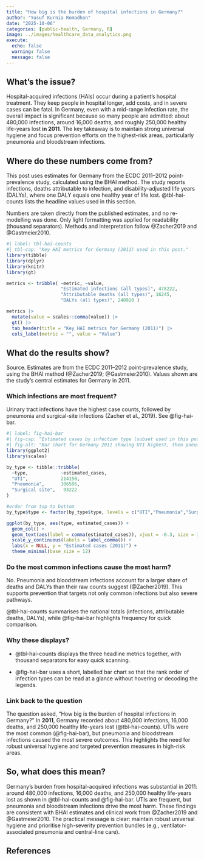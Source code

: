 ```yaml
---
title: "How big is the burden of hospital infections in Germany?"
author: "Yusuf Kurnia Romadhon"
date: "2025-10-06"
categories: [public-health, Germany, R]
image: ../images/healthcare_data_analytics.png
execute:
  echo: false
  warning: false
  message: false
---
```


## What's the issue?

Hospital-acquired infections (HAIs) occur during a patient's hospital treatment. They keep people in hospital longer, add costs, and in severe cases can be fatal. In Germany, even with a mid-range infection rate, the overall impact is significant because so many people are admitted: about 480,000 infections, around 16,000 deaths, and roughly 250,000 healthy life-years lost **in 2011**. The key takeaway is to maintain strong universal hygiene and focus prevention efforts on the highest-risk areas, particularly pneumonia and bloodstream infections.

## Where do these numbers come from?

This post uses estimates for Germany from the ECDC 2011–2012 point-prevalence study, calculated using the BHAI method. The study reports infections, deaths attributable to infection, and disability-adjusted life years (DALYs), where one DALY equals one healthy year of life lost. @tbl-hai-counts lists the headline values used in this section.

Numbers are taken directly from the published estimates, and no re-modelling was done. Only light formatting was applied for readability (thousand separators). Methods and interpretation follow @Zacher2019 and @Gastmeier2010.

```r
#| label: tbl-hai-counts 
#| tbl-cap: "Key HAI metrics for Germany (2011) used in this post." 
library(tibble) 
library(dplyr) 
library(knitr)
library(gt)

metrics <- tribble( ~metric, ~value, 
                    "Estimated infections (all types)", 478222, 
                    "Attributable deaths (all types)", 16245, 
                    "DALYs (all types)", 248920 )

metrics |>
  mutate(value = scales::comma(value)) |>
  gt() |>
  tab_header(title = "Key HAI metrics for Germany (2011)") |>
  cols_label(metric = "", value = "Value")

```


## What do the results show?

Source. Estimates are from the ECDC 2011–2012 point-prevalence study, using the BHAI method (@Zacher2019; @Gastmeier2010). Values shown are the study’s central estimates for Germany in 2011.

### Which infections are most frequent?

Urinary tract infections have the highest case counts, followed by pneumonia and surgical-site infections (Zacher et al., 2019). See @fig-hai-bar.

```r
#| label: fig-hai-bar
#| fig-cap: "Estimated cases by infection type (subset used in this post)."
#| fig-alt: "Bar chart for Germany 2011 showing UTI highest, then pneumonia, then surgical-site infections."
library(ggplot2)
library(scales)

by_type <- tibble::tribble(
  ~type,            ~estimated_cases,
  "UTI",            214150,
  "Pneumonia",      106586,
  "Surgical site",   93222
)

#order from top to bottom
by_type$type <- factor(by_type$type, levels = c("UTI","Pneumonia","Surgical site"))

ggplot(by_type, aes(type, estimated_cases)) +
  geom_col() +
  geom_text(aes(label = comma(estimated_cases)), vjust = -0.3, size = 3.6) +
  scale_y_continuous(labels = label_comma()) +
  labs(x = NULL, y = "Estimated cases (2011)") +
  theme_minimal(base_size = 12)

```

### Do the most common infections cause the most harm?

No. Pneumonia and bloodstream infections account for a larger share of deaths and DALYs than their raw counts suggest (@Zacher2019). This supports prevention that targets not only common infections but also severe pathways.

@tbl-hai-counts summarises the national totals (infections, attributable deaths, DALYs), while @fig-hai-bar highlights frequency for quick comparison.

### Why these displays?

- @tbl-hai-counts displays the three headline metrics together, with thousand separators for easy quick scanning.

- @fig-hai-bar uses a short, labelled bar chart so that the rank order of infection types can be read at a glance without hovering or decoding the legends.

### Link back to the question

The question asked, “How big is the burden of hospital infections in Germany?”
In **2011**, Germany recorded about 480,000 infections, 16,000 deaths, and 250,000 healthy life-years lost (@tbl-hai-counts). UTIs were the most common (@fig-hai-bar), but pneumonia and bloodstream infections caused the most severe outcomes. This highlights the need for robust universal hygiene and targeted prevention measures in high-risk areas.

## So, what does this mean?

Germany’s burden from hospital-acquired infections was substantial in 2011: around 480,000 infections, 16,000 deaths, and 250,000 healthy life-years lost as shown in @tbl-hai-counts and  @fig-hai-bar. UTIs are frequent, but pneumonia and bloodstream infections drive the most harm. These findings are consistent with BHAI estimates and clinical work from @Zacher2019 and @Gastmeier2010. The practical message is clear: maintain robust universal hygiene and prioritise high-severity prevention bundles (e.g., ventilator-associated pneumonia and central-line care).

## References

::: {#refs}
:::
